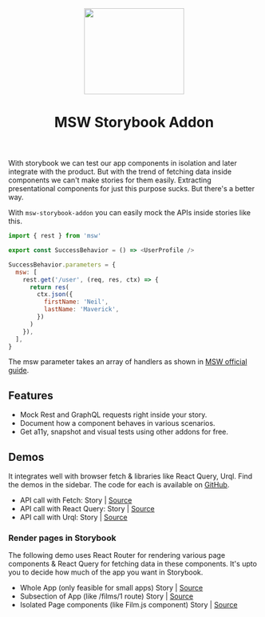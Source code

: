 
<Meta title="Guides/Introduction" />

<header className="introduction-header">
  <img src="https://msw-sb.vercel.app/logo.png" width="200" height="172" />
  <h1>MSW Storybook Addon</h1>
</header>

With storybook we can test our app components in isolation and later integrate with the product. But with the trend of fetching data inside components we can't make stories for them easily. Extracting presentational components for just this purpose sucks. But there's a better way.

With `msw-storybook-addon` you can easily mock the APIs inside stories like this.

```js
import { rest } from 'msw'

export const SuccessBehavior = () => <UserProfile />

SuccessBehavior.parameters = {
  msw: [
    rest.get('/user', (req, res, ctx) => {
      return res(
        ctx.json({
          firstName: 'Neil',
          lastName: 'Maverick',
        })
      )
    }),
  ],
}
```

The msw parameter takes an array of handlers as shown in [MSW official guide](https://mswjs.io/docs/getting-started/mocks/rest-api).

## Features

- Mock Rest and GraphQL requests right inside your story.
- Document how a component behaves in various scenarios.
- Get a11y, snapshot and visual tests using other addons for free.

## Demos

It integrates well with browser fetch & libraries like React Query, Urql. Find the demos in the sidebar.
The code for each is available on [GitHub](https://github.com/mswjs/msw-storybook-addon).

- API call with Fetch: <LinkTo className="introduction-demo-link" kind="Demos/Fetch" story="mocked-success">Story</LinkTo> | [Source](https://github.com/mswjs/msw-storybook-addon/blob/master/packages/docs/src/demos/fetch/App.stories.js)
- API call with React Query: <LinkTo className="introduction-demo-link" kind="Demos/React Query" story="mocked-success">Story</LinkTo> | [Source](https://github.com/mswjs/msw-storybook-addon/blob/master/packages/docs/src/demos/react-query/App.stories.js)
- API call with Urql: <LinkTo className="introduction-demo-link" kind="Demos/Urql" story="mocked-success">Story</LinkTo> | [Source](https://github.com/mswjs/msw-storybook-addon/blob/master/packages/docs/src/demos/urql/App.stories.js)

### Render pages in Storybook

The following demo uses React Router for rendering various page components & React Query for fetching data in these components. It's upto you to decide how much of the app you want in Storybook.

- Whole App (only feasible for small apps) <LinkTo className="introduction-demo-link" kind="Demos/React Router + RQ" story="mocked-app">Story</LinkTo> | [Source](https://github.com/mswjs/msw-storybook-addon/blob/master/packages/docs/src/demos/react-router-react-query/App.stories.js)
- Subsection of App (like /films/1 route) <LinkTo className="introduction-demo-link" kind="Demos/React Router + RQ" story="mocked-film-subsection">Story</LinkTo> | [Source](https://github.com/mswjs/msw-storybook-addon/blob/master/packages/docs/src/demos/react-router-react-query/App.stories.js)
- Isolated Page components (like Film.js component) <LinkTo className="introduction-demo-link" kind="Demos/React Router + RQ/Page Stories/Film" story="mocked-success">Story</LinkTo> | [Source](https://github.com/mswjs/msw-storybook-addon/blob/master/packages/docs/src/demos/react-router-react-query/pages/film/Film.stories.js)
